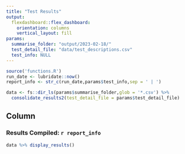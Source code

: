 ```yaml
---
title: "Test Results"
output: 
  flexdashboard::flex_dashboard:
    orientation: columns
    vertical_layout: fill
params:
  summarise_folder: "output/2023-02-18/"
  test_detail_file: "data/test_descriptions.csv"
  test_info: NULL
---
```

  
```r
source('functions.R')
run_date <- lubridate::now()
report_info <- str_c(run_date,params$test_info,sep = ' | ')

data <- fs::dir_ls(params$summarise_folder,glob = '*.csv') %>% 
  consolidate_results2(test_detail_file = params$test_detail_file)
```

Column
-----------------------------------------------------------------------
  
### **Results Compiled:** `r report_info`
  
```r
data %>% display_results()
```
